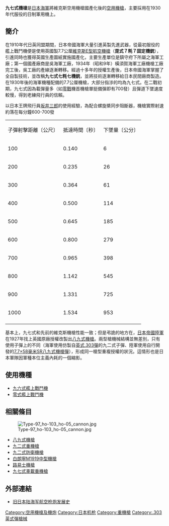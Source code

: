 {{Unreferenced|time=2021-06-05T14:11:19+00:00}}
{{noteTA
|G1=軍事
|G2=長度單位
|G3=Firearms
}}
{{Infobox Weapon
|name=九七式機槍
|image= File:7.7mmType97AircraftMG.jpg
|image_size= 300px
|caption=
|origin={{flag|Empire of Japan}}
|type=[[空用槍械|空用機槍]]
<!-- Type selection -->
|is_ranged=yes
|is_bladed=
|is_explosive=
|is_artillery=
|is_vehicle=
|is_missile=
|is_UK=yes
<!-- Service history -->
|service= 1937—1945年
|used_by= {{JAP}}
|wars= [[第二次世界大战|第二次世界大战]]
<!-- Production history -->
|designer={{UK}}
|design_date= 1916年
|manufacturer=[[吳海軍工廠|吳海軍工廠]]<br>[[橫須賀海軍工廠|橫須賀海軍工廠]]<br>[[日本製鋼所|日本製鋼所]]
|unit_cost=
|production_date= 
|number=3萬挺以上
|variants= 
<!-- General specifications -->
|weight= 11.5公斤
|length= 1,054毫米
|part_length= 727毫米
|width=
|height=
|diameter=
|crew=
<!-- Ranged weapon specifications --> 
|cartridge= 7.7×56毫米R
|caliber= 7.7毫米
|action= 後作作用
|rate= 950發／分鐘
|velocity= 745[[米每秒|米／秒]]
|range= 
|max_range= 
|feed= [[彈鏈|彈鏈]]供彈
|sights= 
<!-- Artillery specifications -->
|breech=
|recoil=
|carriage=
|elevation=
|traverse=
<!-- Bladed weapon specifications --> 
|blade_type=
|hilt_type=
|sheath_type=
|head_type=
|haft_type=
<!-- Explosive specifications --> 
|filling=
|filling_weight=
|detonation=
|yield=
<!-- Vehicle/missile specifications -->
|armour=
|primary_armament=
|secondary_armament=
|engine=
|engine_power=
|transmission=
|payload_capacity=
|fuel_capacity=
|pw_ratio=
|suspension=
|clearance=
|vehicle_range=
|speed=
|guidance=
}}

'''九七式機槍'''是[[日本海軍|日本海軍]]將維克斯空用機槍國產化後的[[空用槍械|空用機槍]]，主要採用在1930年代服役的日制軍用機上。

==簡介==
在1910年代日英同盟期間，日本帝國海軍大量引進英製先進武器，從最初服役的艦上戰鬥機便是使用英國製7.7公厘[[維克斯機槍|維克斯E型航空機槍]]（'''毘式７粍７固定機銃'''），引進同時也獲得英國生產圖紙實施國產化，主要生產單位是鎮守府下所屬之海軍工廠；第一個國產廠商是吳海軍工廠，1934年（昭和9年）橫須賀海軍工廠機槍工廠完工後，吳工廠的產線逐漸轉移。經過十多年的授權生產後，日本帝國海軍掌握了全自製技術，並改稱'''九七式七粍七機銃'''，並將技術逐漸轉移給日本民間廠商製造。在1930年後的海軍機種配備的7.7公厘機槍，大部分指涉的均為九七式。在二戰初期，九七式因為載彈量多（如[[零式艦上戰鬥機|零戰]]機首機槍單挺備彈即有700發）且彈道下墜速度較慢，得到老練飛行員的信賴。

以日本王牌飛行員[[坂井三郎|坂井三郎]]的使用經驗，為配合螺旋槳同步阻斷器，機槍實際射速約落在每分鐘600-700發

{| class="wikitable"
|-
|子彈射擊距離〔公尺〕||抵達時間〔秒〕||下墜量〔公分〕
|-
|100||0.140||6
|-
|200||0.235||26
|-
|300||0.364||61
|-
|400||0.500||114
|-
|500||0.645||185
|-
|600||0.800||279
|-
|700||0.965||398
|-
|800||1.142||545
|-
|900||1.331||725
|-
|1000||1.534||953
|-
|}

基本上，九七式和先前的維克斯機槍性能一致；但是弔詭的地方在，[[日本帝國陸軍|日本帝國陸軍]]在1927年找上英國原廠授權改製出[[八九式機槍|八九式機槍]]。兩型槍機械結構並無差別，只有使用子彈上的不同（海軍使用仿製自[[英式.303彈|英式.303彈]]的九二式子彈、陸軍使用自行開發的[[7.7×58mm有坂子彈|7.7×58毫米SR八九式機槍彈]]），形成同一槍型重複授權的狀況。這情形也是日本軍隊因軍種本位主義內耗的一個縮影。

==使用機種==
*[[九六式艦載戰鬥機|九六式艦上戰鬥機]]
*[[零式艦上戰鬥機|零式艦上戰鬥機]]

==相關條目==
[[File:Type-97_ho-103_ho-05_cannon.jpg|thumb]]
*[[八九式機槍|八九式機槍]]
*[[九二式重機槍|九二式重機槍]]
*[[九二式防衛機槍|九二式防衛機槍]]
*[[白朗寧M1919中型機槍|白朗寧M1919中型機槍]]
*[[路易士機槍|路易士機槍]]
*[[九七式車載重機槍|九七式車載重機槍]]

==外部連結==
*[http://www.afwing.com/intro/japan_ww2_gun/japan_ww2_gun-1.htm 旧日本陆海军航空枪炮发展史]{{Wayback|url=http://www.afwing.com/intro/japan_ww2_gun/japan_ww2_gun-1.htm |date=20111217054435 }}

[[Category:空用機槍及機炮|Category:空用機槍及機炮]]
[[Category:日本机枪|Category:日本机枪]]
[[Category:重機槍|Category:重機槍]]
[[Category:.303英式彈槍械|Category:.303英式彈槍械]]